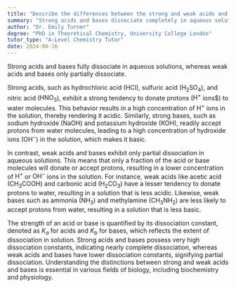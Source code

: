 ```yaml
---
title: "Describe the differences between the strong and weak acids and bases in aqueous solution"
summary: "Strong acids and bases dissociate completely in aqueous solution, while weak acids and bases only partially dissociate."
author: "Dr. Emily Turner"
degree: "PhD in Theoretical Chemistry, University College London"
tutor_type: "A-Level Chemistry Tutor"
date: 2024-06-16
---
```


Strong acids and bases fully dissociate in aqueous solutions, whereas weak acids and bases only partially dissociate.

Strong acids, such as hydrochloric acid ($\text{HCl}$), sulfuric acid ($\text{H}_2\text{SO}_4$), and nitric acid ($\text{HNO}_3$), exhibit a strong tendency to donate protons ($\text{H}^+$ ions$) to water molecules. This behavior results in a high concentration of $\text{H}^+$ ions in the solution, thereby rendering it acidic. Similarly, strong bases, such as sodium hydroxide ($\text{NaOH}$) and potassium hydroxide ($\text{KOH}$), readily accept protons from water molecules, leading to a high concentration of hydroxide ions ($\text{OH}^-$) in the solution, which makes it basic.

In contrast, weak acids and bases exhibit only partial dissociation in aqueous solutions. This means that only a fraction of the acid or base molecules will donate or accept protons, resulting in a lower concentration of $\text{H}^+$ or $\text{OH}^-$ ions in the solution. For instance, weak acids like acetic acid ($\text{CH}_3\text{COOH}$) and carbonic acid ($\text{H}_2\text{CO}_3$) have a lesser tendency to donate protons to water, resulting in a solution that is less acidic. Likewise, weak bases such as ammonia ($\text{NH}_3$) and methylamine ($\text{CH}_3\text{NH}_2$) are less likely to accept protons from water, resulting in a solution that is less basic.

The strength of an acid or base is quantified by its dissociation constant, denoted as $K_a$ for acids and $K_b$ for bases, which reflects the extent of dissociation in solution. Strong acids and bases possess very high dissociation constants, indicating nearly complete dissociation, whereas weak acids and bases have lower dissociation constants, signifying partial dissociation. Understanding the distinctions between strong and weak acids and bases is essential in various fields of biology, including biochemistry and physiology.
    